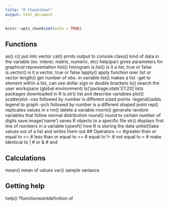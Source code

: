 ```yaml
---
title: "R Cheatsheet"
output: html_document
---
```


```r
knitr::opts_chunk$set(echo = TRUE)
```



## Functions
as()
c() put into vector
cat()  prints output to console
class() kind of data in the variable (ex. interer, matrix, numeric, etc)
help(par) gives parameters for graphical representation
hist() histogram
is.list() is it a list, true or false
is.vector() is it a vector, true or false
lapply() apply function over list or vector
length() get number of obs. in variable
list() makes a list
    -get to element within a list, can use dollar sign or double brackets
ls()   search the user workspace (global environment)
ls('package:stats')[1:20] lists packages downloaded in R
ls.str() list and describe variables
plot() scatterplot
    -cex followed by number is different sized points
    -legend()adds legend to graph
    -pch followed by number is a different shaped point
rep() replicates values in x
rm() delete a variable
rnorm()  generate random variables that follow normal distribution
round() round to certain number of digits
save.image('name') saves R objects to a specific file
str() displays first line of numbers in a variable
typeof() how R is storing the data
unlist()take values out of a list and writes them out
## Operators
>= #greater than or equal to
<= # less than or equal to
== # equal to
!= # not equal to
= # make identical to
| # or
& # and

## Calculations
mean() mean of values
var() sample variance

## Getting help 
help()
?functionwantdefinition of

